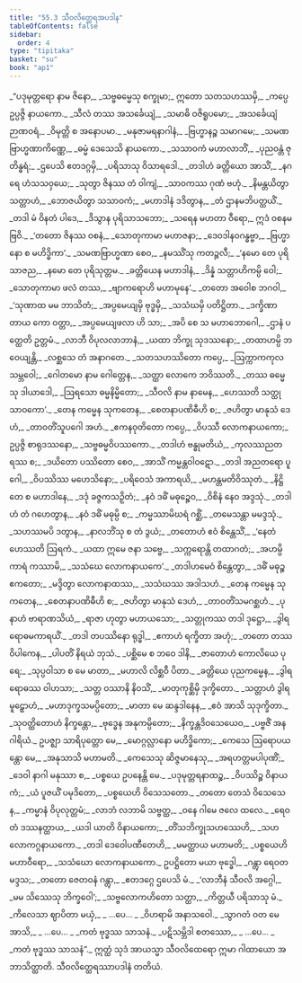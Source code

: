 ```yaml
---
title: "55.3 သီဝလိတ္ထေရအပဒါန"
tableOfContents: false
sidebar:
  order: 4
type: "tipitaka"
basket: "su"
book: "ap1"
---
```



<DynamicBreadcrumb />

<Division number="54" book="ap1">

<Paragraph number="7391" type="verses" book="ap1">
_“ပဒုမုတ္တရော နာမ ဇိနော,_  
_သဗ္ဗဓမ္မေသု စက္ခုမာ;_  
ဣတော သတသဟဿမှိ,_  
_ကပ္ပေ ဥပ္ပဇ္ဇိ နာယကော._  

</Paragraph>

</Division>
<Division number="55" book="ap1">

<Paragraph number="7392" type="verses" book="ap1">
_သီလံ တဿ အသင်္ခေယျံ,_  
_သမာဓိ ဝဇိရူပမော;_  
_အသင်္ခေယျံ ဉာဏဝရံ,_  
_ဝိမုတ္တိ စ အနောပမာ._  

</Paragraph>

</Division>
<Division number="56" book="ap1">

<Paragraph number="7393" type="verses" book="ap1">
_မနုဇာမရနာဂါနံ,_  
_ဗြဟ္မာနဉ္စ သမာဂမေ;_  
_သမဏဗြာဟ္မဏာကိဏ္ဏေ,_  
_ဓမ္မံ ဒေသေသိ နာယကော._  

</Paragraph>

</Division>
<Division number="57" book="ap1">

<Paragraph number="7394" type="verses" book="ap1">
_သသာဝကံ မဟာလာဘိံ,_  
_ပုညဝန္တံ ဇုတိန္ဓရံ;_  
_ဌပေသိ ဧတဒဂ္ဂမှိ,_  
_ပရိသာသု ဝိသာရဒေါ._  

</Paragraph>

</Division>
<Division number="58" book="ap1">

<Paragraph number="7395" type="verses" book="ap1">
_တဒါဟံ ခတ္တိယော အာသိံ,_  
_နဂရေ ဟံသသဝှယေ;_  
_သုတွာ ဇိနဿ တံ ဝါကျံ,_  
_သာဝကဿ ဂုဏံ ဗဟုံ._  

</Paragraph>

</Division>
<Division number="59" book="ap1">

<Paragraph number="7396" type="verses" book="ap1">
_နိမန္တယိတွာ သတ္တာဟံ,_  
_ဘောဇယိတွာ သသာဝကံ;_  
_မဟာဒါနံ ဒဒိတွာန,_  
_တံ ဌာနမဘိပတ္ထယိံ._  

</Paragraph>

</Division>
<Division number="60" book="ap1">

<Paragraph number="7397" type="verses" book="ap1">
_တဒါ မံ ဝိနတံ ပါဒေ,_  
_ဒိသွာန ပုရိသာသဘော;_  
_သရေန မဟတာ ဝီရော,_  
ဣဒံ ဝစနမဗြဝိ._  

</Paragraph>

</Division>
<Division number="61" book="ap1">

<Paragraph number="7398" type="verses" book="ap1">
_‘တတော ဇိနဿ ဝစနံ,_  
_သောတုကာမာ မဟာဇနာ;_  
_ဒေဝဒါနဝဂန္ဓဗ္ဗာ,_  
_ဗြဟ္မာနော စ မဟိဒ္ဓိကာ’._  

</Paragraph>

</Division>
<Division number="62" book="ap1">

<Paragraph number="7399" type="verses" book="ap1">
_သမဏဗြာဟ္မဏာ စေဝ,_  
_နမဿိံသု ကတဉ္ဇလီ;_  
_‘နမော တေ ပုရိသာဇည,_  
_နမော တေ ပုရိသုတ္တမ._  

</Paragraph>

</Division>
<Division number="63" book="ap1">

<Paragraph number="7400" type="verses" book="ap1">
_ခတ္တိယေန မဟာဒါနံ,_  
_ဒိန္နံ သတ္တာဟိကမ္ပိ ဝေါ;_  
_သောတုကာမာ ဖလံ တဿ,_  
_ဗျာကရောဟိ မဟာမုနေ’._  

</Paragraph>

</Division>
<Division number="64" book="ap1">

<Paragraph number="7401" type="verses" book="ap1">
_တတော အဝေါစ ဘဂဝါ,_  
_‘သုဏာထ မမ ဘာသိတံ;_  
_အပ္ပမေယျမှိ ဗုဒ္ဓမှိ,_  
_သသံဃမှိ ပတိဋ္ဌိတာ._  

</Paragraph>

</Division>
<Division number="65" book="ap1">

<Paragraph number="7402" type="verses" book="ap1">
_ဒက္ခိဏာ တာယ ကော ဝတ္တာ,_  
_အပ္ပမေယျဖလာ ဟိ သာ;_  
_အပိ စေ သ မဟာဘောဂေါ,_  
_ဌာနံ ပတ္ထေတိ ဥတ္တမံ._  

</Paragraph>

</Division>
<Division number="66" book="ap1">

<Paragraph number="7403" type="verses" book="ap1">
_လာဘီ ဝိပုလလာဘာနံ,_  
_ယထာ ဘိက္ခု သုဒဿနော;_  
_တထာဟမ္ပိ ဘဝေယျန္တိ,_  
_လစ္ဆသေ တံ အနာဂတေ._  

</Paragraph>

</Division>
<Division number="67" book="ap1">

<Paragraph number="7404" type="verses" book="ap1">
_သတသဟဿိတော ကပ္ပေ,_  
_ဩက္ကာကကုလသမ္ဘဝေါ;_  
_ဂေါတမော နာမ ဂေါတ္တေန,_  
_သတ္ထာ လောကေ ဘဝိဿတိ._  

</Paragraph>

</Division>
<Division number="68" book="ap1">

<Paragraph number="7405" type="verses" book="ap1">
_တဿ ဓမ္မေသု ဒါယာဒေါ,_  
_ဩရသော ဓမ္မနိမ္မိတော;_  
_သီဝလိ နာမ နာမေန,_  
_ဟေဿတိ သတ္ထု သာဝကော’._  

</Paragraph>

</Division>
<Division number="69" book="ap1">

<Paragraph number="7406" type="verses" book="ap1">
_တေန ကမ္မေန သုကတေန,_  
_စေတနာပဏိဓီဟိ စ;_  
_ဇဟိတွာ မာနုသံ ဒေဟံ,_  
_တာဝတိံသူပဂေါ အဟံ._  

</Paragraph>

</Division>
<Division number="70" book="ap1">

<Paragraph number="7407" type="verses" book="ap1">
_ဧကနဝုတိတော ကပ္ပေ,_  
_ဝိပဿီ လောကနာယကော;_  
ဥပ္ပဇ္ဇိ စာရုဒဿနော,_  
_သဗ္ဗဓမ္မဝိပဿကော._  

</Paragraph>

</Division>
<Division number="71" book="ap1">

<Paragraph number="7408" type="verses" book="ap1">
_တဒါဟံ ဗန္ဓုမတိယံ,_  
_ကုလဿညတရဿ စ;_  
_ဒယိတော ပဿိတော စေဝ,_  
_အာသိံ ကမ္မန္တဝါဝဋော._  

</Paragraph>

</Division>
<Division number="72" book="ap1">

<Paragraph number="7409" type="verses" book="ap1">
_တဒါ အညတရော ပူဂေါ,_  
_ဝိပဿိဿ မဟေသိနော;_  
_ပရိဝေသံ အကာရယိ,_  
_မဟန္တမတိဝိဿုတံ._  

</Paragraph>

</Division>
<Division number="73" book="ap1">

<Paragraph number="7410" type="verses" book="ap1">
_နိဋ္ဌိတေ စ မဟာဒါနေ,_  
_ဒဒုံ ခဇ္ဇကသဉှိတံ;_  
_နဝံ ဒဓိံ မဓုဉ္စေဝ,_  
_ဝိစိနံ နေဝ အဒ္ဒသုံ._  

</Paragraph>

</Division>
<Division number="74" book="ap1">

<Paragraph number="7411" type="verses" book="ap1">
_တဒါဟံ တံ ဂဟေတွာန,_  
_နဝံ ဒဓိံ မဓုမ္ပိ စ;_  
_ကမ္မဿာမိဃရံ ဂစ္ဆိံ,_  
_တမေသန္တာ မမဒ္ဒသုံ._  

</Paragraph>

</Division>
<Division number="75" book="ap1">

<Paragraph number="7412" type="verses" book="ap1">
_သဟဿမပိ ဒတွာန,_  
_နာလဘိံသု စ တံ ဒွယံ;_  
_တတောဟံ ဧဝံ စိန္တေသိံ,_  
_‘နေတံ ဟေဿတိ ဩရကံ._  

</Paragraph>

</Division>
<Division number="76" book="ap1">

<Paragraph number="7413" type="verses" book="ap1">
_ယထာ ဣမေ ဇနာ သဗ္ဗေ,_  
_သက္ကရောန္တိ တထာဂတံ;_  
_အဟမ္ပိ ကာရံ ကဿာမိ,_  
_သသံဃေ လောကနာယကေ’._  

</Paragraph>

</Division>
<Division number="77" book="ap1">

<Paragraph number="7414" type="verses" book="ap1">
_တဒါဟမေဝံ စိန္တေတွာ,_  
_ဒဓိံ မဓုဉ္စ ဧကတော;_  
_မဒ္ဒိတွာ လောကနာထဿ,_  
_သသံဃဿ အဒါသဟံ._  

</Paragraph>

</Division>
<Division number="78" book="ap1">

<Paragraph number="7415" type="verses" book="ap1">
_တေန ကမ္မေန သုကတေန,_  
_စေတနာပဏိဓီဟိ စ;_  
_ဇဟိတွာ မာနုသံ ဒေဟံ,_  
_တာဝတိံသမဂစ္ဆဟံ._  

</Paragraph>

</Division>
<Division number="79" book="ap1">

<Paragraph number="7416" type="verses" book="ap1">
_ပုနာဟံ ဗာရာဏသိယံ,_  
_ရာဇာ ဟုတွာ မဟာယသော;_  
_သတ္တုကဿ တဒါ ဒုဋ္ဌော,_  
_ဒွါရရောဓမကာရယိံ._  

</Paragraph>

</Division>
<Division number="80" book="ap1">

<Paragraph number="7417" type="verses" book="ap1">
_တဒါ တပဿိနော ရုဒ္ဓါ,_  
_ဧကာဟံ ရက္ခိတာ အဟုံ;_  
_တတော တဿ ဝိပါကေန,_  
_ပါပတိံ နိရယံ ဘုသံ._  

</Paragraph>

</Division>
<Division number="81" book="ap1">

<Paragraph number="7418" type="verses" book="ap1">
_ပစ္ဆိမေ စ ဘဝေ ဒါနိ,_  
_ဇာတောဟံ ကောလိယေ ပုရေ;_  
_သုပ္ပဝါသာ စ မေ မာတာ,_  
_မဟာလိ လိစ္ဆဝီ ပိတာ._  

</Paragraph>

</Division>
<Division number="82" book="ap1">

<Paragraph number="7419" type="verses" book="ap1">
_ခတ္တိယေ ပုညကမ္မေန,_  
_ဒွါရရောဓဿ ဝါဟသာ;_  
_သတ္တ ဝဿာနိ နိဝသိံ,_  
_မာတုကုစ္ဆိမှိ ဒုက္ခိတော._  

</Paragraph>

</Division>
<Division number="83" book="ap1">

<Paragraph number="7420" type="verses" book="ap1">
_သတ္တာဟံ ဒွါရမူဠှောဟံ,_  
_မဟာဒုက္ခသမပ္ပိတော;_  
_မာတာ မေ ဆန္ဒဒါနေန,_  
_ဧဝံ အာသိ သုဒုက္ခိတာ._  

</Paragraph>

</Division>
<Division number="84" book="ap1">

<Paragraph number="7421" type="verses" book="ap1">
_သုဝတ္ထိတောဟံ နိက္ခန္တော,_  
_ဗုဒ္ဓေန အနုကမ္ပိတော;_  
_နိက္ခန္တဒိဝသေယေဝ,_  
_ပဗ္ဗဇိံ အနဂါရိယံ._  

</Paragraph>

</Division>
<Division number="85" book="ap1">

<Paragraph number="7422" type="verses" book="ap1">
ဥပဇ္ဈာ သာရိပုတ္တော မေ,_  
_မောဂ္ဂလ္လာနော မဟိဒ္ဓိကော;_  
_ကေသေ ဩရောပယန္တော မေ,_  
_အနုသာသိ မဟာမတိ._  

</Paragraph>

</Division>
<Division number="86" book="ap1">

<Paragraph number="7423" type="verses" book="ap1">
_ကေသေသု ဆိဇ္ဇမာနေသု,_  
_အရဟတ္တမပါပုဏိံ;_  
_ဒေဝါ နာဂါ မနုဿာ စ,_  
_ပစ္စယေ ဥပနေန္တိ မေ._  

</Paragraph>

</Division>
<Division number="87" book="ap1">

<Paragraph number="7424" type="verses" book="ap1">
_ပဒုမုတ္တရနာထဉ္စ,_  
_ဝိပဿိဉ္စ ဝိနာယကံ;_  
_ယံ ပူဇယိံ ပမုဒိတော,_  
_ပစ္စယေဟိ ဝိသေသတော._  

</Paragraph>

</Division>
<Division number="88" book="ap1">

<Paragraph number="7425" type="verses" book="ap1">
_တတော တေသံ ဝိသေသေန,_  
_ကမ္မာနံ ဝိပုလုတ္တမံ;_  
_လာဘံ လဘာမိ သဗ္ဗတ္ထ,_  
_ဝနေ ဂါမေ ဇလေ ထလေ._  

</Paragraph>

</Division>
<Division number="89" book="ap1">

<Paragraph number="7426" type="verses" book="ap1">
_ရေဝတံ ဒဿနတ္ထာယ,_  
_ယဒါ ယာတိ ဝိနာယကော;_  
_တိံသဘိက္ခုသဟဿေဟိ,_  
_သဟ လောကဂ္ဂနာယကော._  

</Paragraph>

</Division>
<Division number="90" book="ap1">

<Paragraph number="7427" type="verses" book="ap1">
_တဒါ ဒေဝေါပဏီတေဟိ,_  
_မမတ္ထာယ မဟာမတိ;_  
_ပစ္စယေဟိ မဟာဝီရော,_  
_သသံဃော လောကနာယကော._  

</Paragraph>

</Division>
<Division number="91" book="ap1">

<Paragraph number="7428" type="verses" book="ap1">
ဥပဋ္ဌိတော မယာ ဗုဒ္ဓေါ,_  
_ဂန္တွာ ရေဝတမဒ္ဒသ;_  
_တတော ဇေတဝနံ ဂန္တွာ,_  
_ဧတဒဂ္ဂေ ဌပေသိ မံ._  

</Paragraph>

</Division>
<Division number="92" book="ap1">

<Paragraph number="7429" type="verses" book="ap1">
_‘လာဘီနံ သီဝလိ အဂ္ဂေါ,_  
_မမ သိဿေသု ဘိက္ခဝေါ’;_  
_သဗ္ဗလောကဟိတော သတ္ထာ,_  
_ကိတ္တယီ ပရိသာသု မံ._  

</Paragraph>

</Division>
<Division number="93" book="ap1">

<Paragraph number="7430" type="verses" book="ap1">
_ကိလေသာ ဈာပိတာ မယှံ,_  
_ …ပေ… _  
_ဝိဟရာမိ အနာသဝေါ._  

</Paragraph>

</Division>
<Division number="94" book="ap1">

<Paragraph number="7431" type="verses" book="ap1">
_သွာဂတံ ဝတ မေ အာသိ,_  
_ …ပေ… _  
_ကတံ ဗုဒ္ဓဿ သာသနံ._  

</Paragraph>

</Division>
<Division number="95" book="ap1">

<Paragraph number="7432" type="verses" book="ap1">
_ပဋိသမ္ဘိဒါ စတဿော,_  
_ …ပေ… _  
_ကတံ ဗုဒ္ဓဿ သာသနံ”._  

</Paragraph>

<Paragraph number="7433" book="ap1">
ဣတ္ထံ သုဒံ အာယသ္မာ သီဝလိထေရော ဣမာ ဂါထာယော အဘာသိတ္ထာတိ.

</Paragraph>
</Division>

<Paragraph number="7434" type="center" book="ap1">
သီဝလိတ္ထေရဿာပဒါနံ တတိယံ.
</Paragraph>